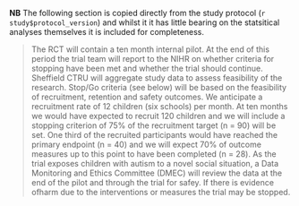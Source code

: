 **NB** The following section is copied directly from the study protocol (`r study$protocol_version`) and whilst it it has little bearing on the statsitical analyses themselves it is included for completeness.

> The RCT will contain a ten month internal pilot.  At the end of this period the trial team will report to the NIHR on whether criteria for stopping have been met and whether the trial should continue.  Sheffield CTRU will aggregate study data to assess feasibility of the research.  Stop/Go criteria (see below) will be based on the feasibility of recruitment, retention and safety outcomes.  We anticipate a recruitment rate of 12 children (six schools) per month.  At ten months we would have expected to recruit 120 children and we will include a stopping criterion of 75% of the recruitment target (n = 90) will be set.  One third of the recruited participants would have reached the primary endpoint (n = 40) and we will expect 70% of outcome measures up to this point to have been completed (n = 28).  As the trial exposes children with autism to a novel social situation, a Data Monitoring and Ethics Committee (DMEC) will review the data at the end of the pilot and through the trial for safey.  If there is evidence ofharm due to the interventions or measures the trial may be stopped.
